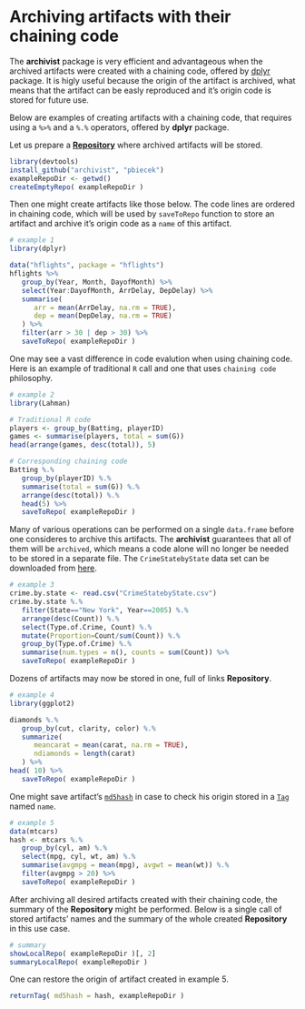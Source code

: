 <!--
%\VignetteEngine{knitr::docco_linear}
%\VignetteIndexEntry{The archivist package compendium}
-->

# Archiving artifacts with their chaining code

The **archivist** package is very efficient and advantageous when the archived artifacts were created with a chaining code, offered by [dplyr](https://github.com/hadley/dplyr) package. It is higly useful because the origin of the artifact is archived, what means that the artifact can be easly reproduced and it's origin code is stored for future use.

Below are examples of creating artifacts with a chaining code, that requires using a `%>%` and  a `%.%` operators, offered by **dplyr** package.

Let us prepare a [**Repository**](https://github.com/pbiecek/archivist/wiki/archivist-package-Repository) where archived artifacts will be stored.
```r
library(devtools)
install_github("archivist", "pbiecek")
exampleRepoDir <- getwd()
createEmptyRepo( exampleRepoDir )
```

Then one might create artifacts like those below. The code lines are ordered in chaining code, which will be used by `saveToRepo` function to store an artifact and archive it's origin code as a `name` of this artifact.
```r
# example 1
library(dplyr)

data("hflights", package = "hflights")
hflights %>%
   group_by(Year, Month, DayofMonth) %>%
   select(Year:DayofMonth, ArrDelay, DepDelay) %>%
   summarise(
      arr = mean(ArrDelay, na.rm = TRUE),
      dep = mean(DepDelay, na.rm = TRUE)
   ) %>%
   filter(arr > 30 | dep > 30) %>%
   saveToRepo( exampleRepoDir )  
```

One may see a vast difference in code evalution when using chaining code.
Here is an example of traditional `R` call and one that uses `chaining code` philosophy.
```r
# example 2
library(Lahman)

# Traditional R code
players <- group_by(Batting, playerID)
games <- summarise(players, total = sum(G))
head(arrange(games, desc(total)), 5)

# Corresponding chaining code
Batting %.%
   group_by(playerID) %.%
   summarise(total = sum(G)) %.%
   arrange(desc(total)) %.%
   head(5) %>%
   saveToRepo( exampleRepoDir )
```

Many of various operations can be performed on a single `data.frame` before one consideres to archive this artifacts. The **archivist** guarantees that all of them will be `archived`, which means a code alone will no longer be needed to be stored in a separate file. The `CrimeStatebyState` data set can be downloaded from [here](https://github.com/MarcinKosinski/Museum).
```r
# example 3
crime.by.state <- read.csv("CrimeStatebyState.csv")
crime.by.state %.%
   filter(State=="New York", Year==2005) %.%
   arrange(desc(Count)) %.%
   select(Type.of.Crime, Count) %.%
   mutate(Proportion=Count/sum(Count)) %.%
   group_by(Type.of.Crime) %.%
   summarise(num.types = n(), counts = sum(Count)) %>%
   saveToRepo( exampleRepoDir )
```

Dozens of artifacts may now be stored in one, full of links **Repository**.
```r
# example 4
library(ggplot2)

diamonds %.% 
   group_by(cut, clarity, color) %.%  
   summarize(
      meancarat = mean(carat, na.rm = TRUE), 
      ndiamonds = length(carat)
   ) %>%
head( 10) %>%
   saveToRepo( exampleRepoDir )
```

One might save artifact's [`md5hash`](https://github.com/pbiecek/archivist/wiki/archivist-package-md5hash) in case to check his origin stored in a [`Tag`](https://github.com/pbiecek/archivist/wiki/archivist-package---Tags)
named `name`.
```r
# example 5
data(mtcars)
hash <- mtcars %.% 
   group_by(cyl, am) %.%
   select(mpg, cyl, wt, am) %.%
   summarise(avgmpg = mean(mpg), avgwt = mean(wt)) %.%
   filter(avgmpg > 20) %>%
   saveToRepo( exampleRepoDir )

```

After archiving all desired artifacts created with their chaining code, the summary of the **Repository** might be performed. Below is a single call of stored artifacts' names and the summary of the whole created **Repository** in this use case.

```r
# summary
showLocalRepo( exampleRepoDir )[, 2]
summaryLocalRepo( exampleRepoDir )

```

One can restore the origin of artifact created in example 5.
```r
returnTag( md5hash = hash, exampleRepoDir )
```




